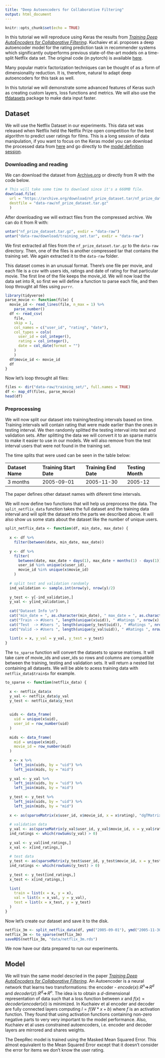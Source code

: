 ```yaml
---
title: "Deep Autoencoders for Collaborative Filtering"
output: html_document
---
```


```r
knitr::opts_chunk$set(echo = TRUE)
```

In this tutorial we will reproduce using Keras the results from [*Training Deep AutoEncoders for Collaborative Filtering*](https://arxiv.org/abs/1708.01715). Kuchaiev et al. proposes a deep autoencoder model
for the rating prediction task in recommender systems which significantly outperforms previous 
state-of-the-art models on a time-split Netflix data set. The original code (in pytorch) is available [here](https://github.com/NVIDIA/DeepRecommender).

Many popular matrix factorization techniques can be thought of as a form of dimensionality reduction. It is, therefore, natural to adapt deep autoencoders for this task as well.

In this tutorial we will demonstrate some advanced features of Keras such as creating custom layers, loss functions and metrics. We will also use the [tfdatasets](https://github.com/rstudio/tfdatasets) package to make data input faster.

## Dataset

We will use the Netflix Dataset in our experiments. This data set was released when Netflix held the
Netflix Prize open competition for the best algorithm to predict user ratings for films. This is a long session of data manipulation, if you want to focus on the Keras model you can download the processed data from [here]() and go directly to the [model definition session]().

### Downloading and reading

We can download the dataset from [Archive.org](https://archive.org/download/nf_prize_dataset.tar) or directly from R with the code below.

```r
# This will take some time to downlaod since it's a 660MB file.
download.file(
  url = "https://archive.org/download/nf_prize_dataset.tar/nf_prize_dataset.tar.gz", 
  destfile = "data-raw/nf_prize_dataset.tar.gz"
  )
```

After downloading we will extract files from the compressed archive. We can do it from R with:

```r
untar("nf_prize_dataset.tar.gz", exdir = "data-raw")
untar("data-raw/download/training_set.tar", exdir = "data-raw")
```

We first extracted all files from the `nf_prize_dataset.tar.gz` to the `data-raw` directory. Then, one of the files is another compressed tar that contains the training set. We again extracted it to the `data-raw` folder.

This dataset comes in an unusual format. There's one file per movie, and each file is a csv with users ids, ratings and date of rating for that particular movie. The first line of the file keeps the movie_id. We will now load the data set into R, so first we will define a function to parse each file, and then loop throught all files using `purrr`.

```r
library(tidyverse)
parse_movie <- function(file) {
  movie_id <- read_lines(file, n_max = 1) %>% 
    parse_number()
  df <- read_csv(
    file, 
    skip = 1, 
    col_names = c("user_id", "rating", "date"), 
    col_types = cols(
      user_id = col_integer(),
      rating = col_integer(),
      date = col_date(format = "")
    )
    )
  df$movie_id <- movie_id
  df
}
```

Now let's loop throught all files:

```r
files <- dir("data-raw/training_set/", full.names = TRUE)
df <- map_df(files, parse_movie)
head(df)
```

### Preprocessing

We will now split our dataset into training/testing intervals based on time. Training intervals will contain rating that were made earlier than the ones in testing interval. We then randomly splitted the testing interval into test and validation sets. After splitting the data we will convert it to an sparse matrix to make it easier to use in our models. We will also remove from the test interval users that were not found in the training set.

The time splits that were used can be seen in the table below:

|Dataset Name |Training Start Date |Training End Date |Testing Month |
|:------------|:-------------------|:-----------------|:-------------|
|3 months     |2005-09-01          |2005-11-30        |2005-12       |

The paper defines other dataset names with diferent time intervals.

We will now define two functions that will help us preprocess the data. The `split_netflix_data` function takes the full dataset and the training data interval and will split the dataset into the parts we described above. It will also show us some stats about the dataset like the number of unique users.

```r
split_netflix_data <- function(df, min_date, max_date) {
  
  x <- df %>%
    filter(between(date, min_date, max_date))
  
  y <- df %>%
    filter(
      between(date, max_date + days(1), max_date + months(1) - days(1)),
      user_id %in% unique(x$user_id), 
      movie_id %in% unique(x$movie_id)
    )
  
  # split test and validation randomly
  ind_validation <- sample.int(nrow(y), nrow(y)/2)
  
  y_test <- y[-ind_validation,]
  y_val <- y[ind_validation,]
  
  cat("Dataset Info \n")
  cat("min_date = ", as.character(min_date), " max_date = ", as.character(max_date), "\n")
  cat("Train -> #Users ", length(unique(x$uid)), " #Ratings ", nrow(x), "\n")
  cat("Test  -> #Users ", length(unique(y_test$uid)), " #Ratings ", nrow(y_test), "\n")
  cat("Valid -> #Users ", length(unique(y_val$uid)), " #Ratings ", nrow(y_val), "\n")
  
  list(x = x, y_val = y_val, y_test = y_test)
} 
```

The `to_sparse` function will convert the datasets to sparse matrixes. It will take care of movie_ids and user_ids so rows and columns are compatible between the training, testing and validation sets. It will return a nested list containing all datasets. We will be able to acess training data with `netflix_data$train$x` for example.

```r
to_sparse <- function(netflix_data) {
  
  x <- netflix_data$x
  y_val <- netflix_data$y_val
  y_test <- netflix_data$y_test
  
  
  uids <- data_frame(
    uid = unique(x$uid),
    user_id = row_number(uid)
  )
  
  mids <- data_frame(
    mid = unique(x$mid),
    movie_id = row_number(mid)
  )
  
  x <- x %>%
    left_join(uids, by = "uid") %>%
    left_join(mids, by = "mid")
  
  y_val <- y_val %>%
    left_join(uids, by = "uid") %>%
    left_join(mids, by = "mid")
  
  y_test <- y_test %>%
    left_join(uids, by = "uid") %>%
    left_join(mids, by = "mid")
  
  x <- as(sparseMatrix(x$user_id, x$movie_id, x = x$rating), "dgTMatrix")
  
  # validation data
  y_val <- as(sparseMatrix(y_val$user_id, y_val$movie_id, x = y_val$rating), "dgTMatrix")
  ind_ratings <- which(rowSums(y_val) > 0)
  
  y_val <- y_val[ind_ratings,]
  x_val <- x[ind_ratings,]
  
  # test data
  y_test <- as(sparseMatrix(y_test$user_id, y_test$movie_id, x = y_test$rating), "dgTMatrix")
  ind_ratings <- which(rowSums(y_test) > 0)
  
  y_test <- y_test[ind_ratings,]
  x_test <- x[ind_ratings,]
  
  list(
    train = list(x = x, y = x),
    val = list(x = x_val, y = y_val),
    test = list(x = x_test, y = y_test)
  )
}
```

Now let's create our dataset and save it to the disk.

```r
netflix_3m <- split_netflix_data(df, ymd("2005-09-01"), ymd("2005-11-30"))
netflix_3m <- to_sparse(netflix_3m)
saveRDS(netflix_3m, "data/netflix_3m.rds")
```

We now have our data prepared to run our experiments.

## Model

We will train the same model descried in the paper [*Training Deep AutoEncoders for Collaborative Filtering*](https://arxiv.org/abs/1708.01715). An Autoencoder is a neural network that learns two transformations: the encoder - $encode(x): \!R^n \Rightarrow \!R^d$ and $decoder(z): \!R^d \Rightarrow \!R^n$. The idea is to obtain a $d$-dimensional representation of data such that a loss function between $x$ and $f(x) = decoder(encoder(x))$ is minimized. In Kuchaiev et al  encoder and decoder are fully connected layers computing $l=f(W*x + b)$ where $f$ is an activation function. They found that using activation functions containing non-zero negative parts to very very important to the model performance. Also, Kuchaiev et al uses constrained autoencoders, i.e. encoder and decoder layers are mirrored and shares weights.

The DeepRec model is trained using the Masked Mean Squared Error. This almost equivalent to the Mean Squared Error except that it doesn't consider the error for items we don't know the user rating.











